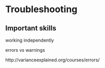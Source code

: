 # Troubleshooting {#trouble}

## Important skills
working independently

errors vs warnings

http://varianceexplained.org/courses/errors/ 